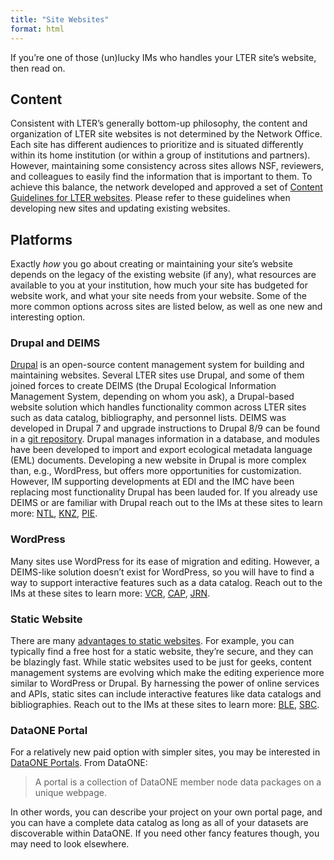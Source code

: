 ```yaml
---
title: "Site Websites"
format: html
---
```


If you're one of those (un)lucky IMs who handles your LTER site's website, then read on.

## Content
Consistent with LTER's generally bottom-up philosophy, the content and organization of LTER site websites is not determined by the Network Office. Each site has different audiences to prioritize and is situated differently within its home institution (or within a group of institutions and partners). However, maintaining some consistency across sites allows NSF, reviewers, and colleagues to easily find the information that is important to them. To achieve this balance, the network developed and approved a set of [Content Guidelines for LTER websites](https://lternet.edu/?taxonomy=document-types&term=lter-network-branding). Please refer to these guidelines when developing new sites and updating existing websites. 

## Platforms
Exactly *how* you go about creating or maintaining your site's website depends on the legacy of the existing website (if any), what resources are available to you at your institution, how much your site has budgeted for website work, and what your site needs from your website. Some of the more common options across sites are listed below, as well as one new and interesting option.

### Drupal and DEIMS

[Drupal](https://www.drupal.org/) is an open-source content management system for building and maintaining websites.
Several LTER sites use Drupal, and some of them joined forces to create DEIMS (the Drupal Ecological Information Management System, depending on whom you ask), a Drupal-based website solution which handles functionality common across LTER sites such as data catalog, bibliography, and personnel lists.
DEIMS was developed in Drupal 7 and upgrade instructions to Drupal 8/9 can be found in a [git repository](https://github.com/lter/Deims7-8-Migration). Drupal manages information in a database, and modules have been developed to import and export ecological metadata language (EML) documents.
Developing a new website in Drupal is more complex than, e.g., WordPress, but offers more opportunities for customization. However, IM supporting developments at EDI and the IMC have been replacing most functionality Drupal has been lauded for. If you already use DEIMS or are familiar with Drupal reach out to the IMs at these sites to learn more: [NTL](https://lter.limnology.wisc.edu/), [KNZ](http://knz.lternet.edu/), [PIE](https://pie-lter.ecosystems.mbl.edu/).

### WordPress

Many sites use WordPress for its ease of migration and editing.
However, a DEIMS-like solution doesn't exist for WordPress, so you will have to find a way to support interactive features such as a data catalog.
Reach out to the IMs at these sites to learn more: [VCR](https://www.vcrlter.virginia.edu/home2/), [CAP](https://sustainability-innovation.asu.edu/caplter/), [JRN](https://lter.jornada.nmsu.edu/).

### Static Website

There are many [advantages to static websites](https://blog.squido.org/why-static-html/).
For example, you can typically find a free host for a static website, they're secure, and they can be blazingly fast.
While static websites used to be just for geeks, content management systems are evolving which make the editing experience more similar to WordPress or Drupal.
By harnessing the power of online services and APIs, static sites can include interactive features like data catalogs and bibliographies.
Reach out to the IMs at these sites to learn more: [BLE](https://ble.lternet.edu/), [SBC](https://sbclter.msi.ucsb.edu/).

### DataONE Portal

For a relatively new paid option with simpler sites, you may be interested in [DataONE Portals](https://www.dataone.org/portals-tutorial/).  From DataONE:

> A portal is a collection of DataONE member node data packages on a unique webpage.

In other words, you can describe your project on your own portal page, and you can have a complete data catalog as long as all of your datasets are discoverable within DataONE.
If you need other fancy features though, you may need to look elsewhere.


